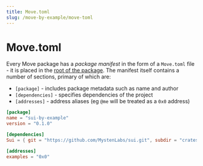 ```yaml
---
title: Move.toml
slug: /move-by-example/move-toml
---
```


# Move.toml

Every Move package has a _package manifest_ in the form of a `Move.toml` file - it is placed in the [root of the package](https://docs.sui.io/build/move/index#move-code-organization). The manifest itself contains a number of sections, primary of which are:

- `[package]` - includes package metadata such as name and author
- `[dependencies]` - specifies dependencies of the project
- `[addresses]` - address aliases (eg `@me` will be treated as a `0x0` address)

```toml
[package]
name = "sui-by-example"
version = "0.1.0"

[dependencies]
Sui = { git = "https://github.com/MystenLabs/sui.git", subdir = "crates/sui-framework/packages/sui-framework", rev = "main" }

[addresses]
examples = "0x0"
```
